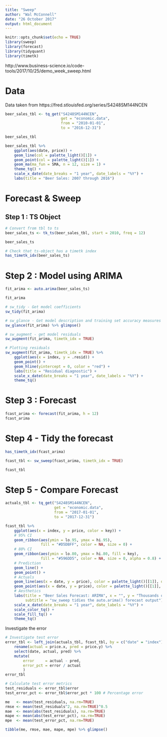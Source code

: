 ```yaml
---
title: "Sweep"
author: "Wal McConnell"
date: "26 October 2017"
output: html_document
---
```


```r
knitr::opts_chunk$set(echo = TRUE)
library(sweep)
library(forecast)
library(tidyquant)
library(timetk)  
```

http://www.business-science.io/code-tools/2017/10/25/demo_week_sweep.html


# Data

Data taken from https://fred.stlouisfed.org/series/S4248SM144NCEN

```r
beer_sales_tbl <- tq_get("S4248SM144NCEN", 
                         get = "economic.data", 
                         from = "2010-01-01", 
                         to = "2016-12-31")

beer_sales_tbl
```

```r
beer_sales_tbl %>%
    ggplot(aes(date, price)) +
    geom_line(col = palette_light()[1]) +
    geom_point(col = palette_light()[1]) +
    geom_ma(ma_fun = SMA, n = 12, size = 1) +
    theme_tq() +
    scale_x_date(date_breaks = "1 year", date_labels = "%Y") +
    labs(title = "Beer Sales: 2007 through 2016")
```

# Forecast & Sweep


## Step 1 : TS Object
```r
# Convert from tbl to ts
beer_sales_ts <- tk_ts(beer_sales_tbl, start = 2010, freq = 12)

beer_sales_ts

# Check that ts-object has a timetk index
has_timetk_idx(beer_sales_ts)

```

# Step 2 : Model using ARIMA

```r
fit_arima <- auto.arima(beer_sales_ts)

fit_arima

# sw_tidy - Get model coefficients
sw_tidy(fit_arima)

# sw_glance - Get model description and training set accuracy measures
sw_glance(fit_arima) %>% glimpse()

# sw_augment - get model residuals
sw_augment(fit_arima, timetk_idx = TRUE)

# Plotting residuals
sw_augment(fit_arima, timetk_idx = TRUE) %>%
    ggplot(aes(x = index, y = .resid)) +
    geom_point() + 
    geom_hline(yintercept = 0, color = "red") + 
    labs(title = "Residual diagnostic") +
    scale_x_date(date_breaks = "1 year", date_labels = "%Y") +
    theme_tq()


```

# Step 3 : Forecast

```r
fcast_arima <- forecast(fit_arima, h = 12)
fcast_arima
```

# Step 4 - Tidy the forecast

```r
has_timetk_idx(fcast_arima)

fcast_tbl <- sw_sweep(fcast_arima, timetk_idx = TRUE)

fcast_tbl

```


# Step 5 - Compare Forecast


```r
actuals_tbl <- tq_get("S4248SM144NCEN", 
                      get = "economic.data", 
                      from = "2017-01-01", 
                      to = "2017-12-31")

fcast_tbl %>%
    ggplot(aes(x = index, y = price, color = key)) +
    # 95% CI
    geom_ribbon(aes(ymin = lo.95, ymax = hi.95), 
                fill = "#D5DBFF", color = NA, size = 0) +
    # 80% CI
    geom_ribbon(aes(ymin = lo.80, ymax = hi.80, fill = key), 
                fill = "#596DD5", color = NA, size = 0, alpha = 0.8) +
    # Prediction
    geom_line() +
    geom_point() +
    # Actuals
    geom_line(aes(x = date, y = price), color = palette_light()[[1]], data = actuals_tbl) +
    geom_point(aes(x = date, y = price), color = palette_light()[[1]], data = actuals_tbl) +
    # Aesthetics
    labs(title = "Beer Sales Forecast: ARIMA", x = "", y = "Thousands of Tons",
         subtitle = "sw_sweep tidies the auto.arima() forecast output") +
    scale_x_date(date_breaks = "1 year", date_labels = "%Y") +
    scale_color_tq() +
    scale_fill_tq() +
    theme_tq()
```

Investigate the error

```r
# Investigate test error 
error_tbl <- left_join(actuals_tbl, fcast_tbl, by = c("date" = "index")) %>%
    rename(actual = price.x, pred = price.y) %>%
    select(date, actual, pred) %>%
    mutate(
        error     = actual - pred,
        error_pct = error / actual
        ) 
error_tbl

# Calculate test error metrics
test_residuals <- error_tbl$error
test_error_pct <- error_tbl$error_pct * 100 # Percentage error

me   <- mean(test_residuals, na.rm=TRUE)
rmse <- mean(test_residuals^2, na.rm=TRUE)^0.5
mae  <- mean(abs(test_residuals), na.rm=TRUE)
mape <- mean(abs(test_error_pct), na.rm=TRUE)
mpe  <- mean(test_error_pct, na.rm=TRUE)

tibble(me, rmse, mae, mape, mpe) %>% glimpse()
```

